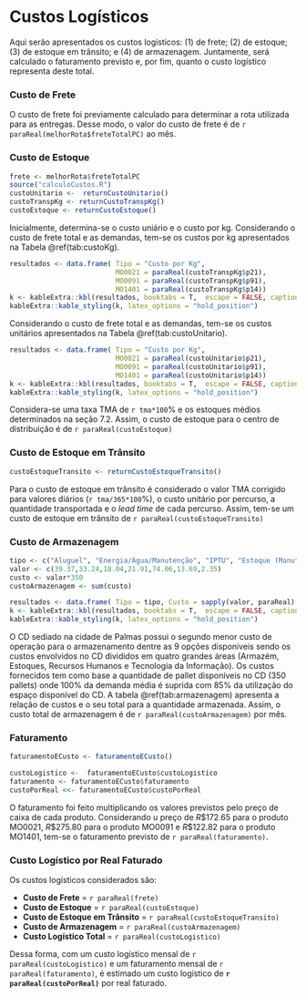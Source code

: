 # Custos Logísticos

Aqui serão apresentados os custos logísticos: (1) de frete; (2) de estoque; (3) de estoque em trânsito; e (4) de armazenagem. Juntamente, será calculado o faturamento previsto e, por fim, quanto o custo logístico representa deste total.

### Custo de Frete {.unlisted .unnumbered}

O custo de frete foi previamente calculado para determinar a rota utilizada para as entregas. Desse modo, o valor do custo de frete é de `r paraReal(melhorRota$freteTotalPC)` ao mês.

### Custo de Estoque {.unlisted .unnumbered}

```r
frete <- melhorRota$freteTotalPC
source("calculoCustos.R")
custoUnitario <-  returnCustoUnitario()
custoTranspKg <- returnCustoTranspKg()
custoEstoque <- returnCustoEstoque()
```

Inicialmente, determina-se o custo uniário e o custo por kg. Considerando o custo de frete total e as demandas, tem-se os custos por kg apresentados na Tabela \@ref(tab:custoKg).

```r
resultados <- data.frame( Tipo = "Custo por Kg",
                          MO0021 = paraReal(custoTranspKg$p21),
                          MO0091 = paraReal(custoTranspKg$p91),
                          MO1401 = paraReal(custoTranspKg$p14))
k <- kableExtra::kbl(resultados, booktabs = T,  escape = FALSE, caption = "Custos por kg")
kableExtra::kable_styling(k, latex_options = "hold_position")
```


Considerando o custo de frete total e as demandas, tem-se os custos unitários apresentados na Tabela \@ref(tab:custoUnitario).

```r
resultados <- data.frame( Tipo = "Custo por Kg",
                          MO0021 = paraReal(custoUnitario$p21),
                          MO0091 = paraReal(custoUnitario$p91),
                          MO1401 = paraReal(custoUnitario$p14))
k <- kableExtra::kbl(resultados, booktabs = T,  escape = FALSE, caption = "Custos Unitários")
kableExtra::kable_styling(k, latex_options = "hold_position")
```


Considera-se uma taxa TMA de `r tma*100`\% e os estoques médios determinados na seção 7.2. Assim, o custo de estoque para o centro de distribuição é de `r paraReal(custoEstoque)`



### Custo de Estoque em Trânsito {.unlisted .unnumbered}

```r
custoEstoqueTransito <- returnCustoEstoqueTransito()
```

Para o custo de estoque em trânsito é considerado o valor TMA corrigido para valores diários (`r tma/365*100`\%), o custo unitário por percurso, a quantidade transportada e o *lead time* de cada percurso. Assim, tem-se um custo de estoque em trânsito de `r paraReal(custoEstoqueTransito)`

### Custo de Armazenagem {.unlisted .unnumbered}


```r
tipo <- c("Aluguel", "Energia/Água/Manutenção", "IPTU", "Estoque (Manutenção...)", "Salários", "Ti (Custo de Captal)", "TI (Manutenção)")
valor <- c(39.37,33.24,18.04,21.91,74.06,13.69,2.35)
custo <- valor*350
custoArmazenagem <- sum(custo)

resultados <- data.frame( Tipo = tipo, Custo = sapply(valor, paraReal), Total = sapply(custo,paraReal))
k <- kableExtra::kbl(resultados, booktabs = T,  escape = FALSE, caption = "Custos de Armazenagem")
kableExtra::kable_styling(k, latex_options = "hold_position")
```


O CD sediado na cidade de Palmas possui o segundo menor custo de operação para o armazenamento dentre as 9 opções disponíveis sendo os custos envolvidos no CD divididos em quatro grandes áreas (Armazém, Estoques, Recursos Humanos e Tecnologia da Informação). Os custos fornecidos tem como base a quantidade de pallet disponíveis no CD (350 pallets) onde 100% da demanda média é suprida com 85% da utilização do espaço disponível do CD. A tabela \@ref(tab:armazenagem) apresenta a relação de custos e o seu total para a quantidade armazenada. Assim, o custo total de armazenagem é de `r paraReal(custoArmazenagem)` por mês.



### Faturamento {.unlisted .unnumbered}

```r
faturamentoECusto <- faturamentoECusto()

custoLogistico <-  faturamentoECusto$custoLogistico
faturamento <- faturamentoECusto$faturamento
custoPorReal <<- faturamentoECusto$custoPorReal
```

O faturamento foi feito multiplicando os valores previstos pelo preço de caixa de cada produto. Considerando u preço de $R\$172.65$ para o produto MO0021, $R\$275.80$ para o produto MO0091 e $R\$122.82$ para o produto MO1401, tem-se o faturamento previsto de `r paraReal(faturamento)`.

### Custo Logístico por Real Faturado {.unlisted .unnumbered}

Os custos logísticos considerados são:

- **Custo de Frete** = `r paraReal(frete)` 
- **Custo de Estoque** = `r paraReal(custoEstoque)`
- **Custo de Estoque em Trânsito** = `r paraReal(custoEstoqueTransito)`
- **Custo de Armazenagem** = `r paraReal(custoArmazenagem)`
- **Custo Logístico Total** = `r paraReal(custoLogistico)`


Dessa forma, com um custo logístico mensal de `r paraReal(custoLogistico)` e um faturamento mensal de `r paraReal(faturamento)`, é estimado um custo logístico de **`r paraReal(custoPorReal)`** por real faturado.
